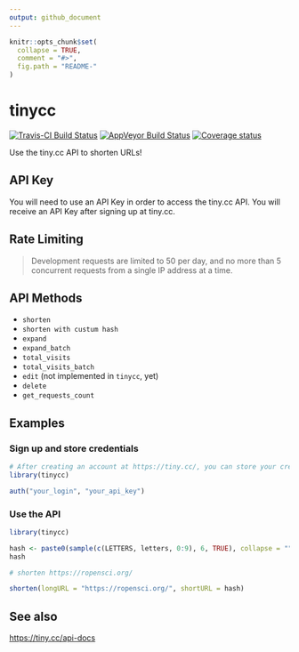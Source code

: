 ```yaml
---
output: github_document
---
```


<!-- README.md is generated from README.Rmd. Please edit that file -->

```r
knitr::opts_chunk$set(
  collapse = TRUE,
  comment = "#>",
  fig.path = "README-"
)
```

# tinycc

[![Travis-CI Build Status](https://travis-ci.org/ottlngr/tinycc.svg?branch=master)](https://travis-ci.org/ottlngr/tinycc) [![AppVeyor Build Status](https://ci.appveyor.com/api/projects/status/github/ottlngr/tinycc?branch=master&svg=true)](https://ci.appveyor.com/project/ottlngr/tinycc) [![Coverage status](https://codecov.io/gh/ottlngr/tinycc/branch/master/graph/badge.svg)](https://codecov.io/github/ottlngr/tinycc?branch=master)

Use the tiny.cc API to shorten URLs!

## API Key

You will need to use an API Key in order to access the tiny.cc API. You will receive an API Key after signing up at tiny.cc.

## Rate Limiting

> Development requests are limited to 50 per day, and no more than 5 concurrent requests from a single IP address at a time.

## API Methods

+ `shorten`
+ `shorten with custum hash`
+ `expand`
+ `expand_batch`
+ `total_visits`
+ `total_visits_batch`
+ `edit` (not implemented in `tinycc`, yet)
+ `delete`
+ `get_requests_count`

## Examples

### Sign up and store credentials

```r

# After creating an account at https://tiny.cc/, you can store your credentials using auth()
library(tinycc)

auth("your_login", "your_api_key")
```

### Use the API

```r
library(tinycc)

hash <- paste0(sample(c(LETTERS, letters, 0:9), 6, TRUE), collapse = "")
hash

# shorten https://ropensci.org/

shorten(longURL = "https://ropensci.org/", shortURL = hash)
```

## See also

[https://tiny.cc/api-docs]()
